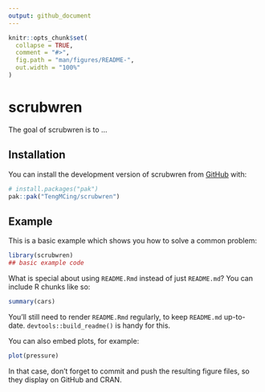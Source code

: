 ```yaml
---
output: github_document
---
```


<!-- README.md is generated from README.Rmd. Please edit that file -->

```r
knitr::opts_chunk$set(
  collapse = TRUE,
  comment = "#>",
  fig.path = "man/figures/README-",
  out.width = "100%"
)
```

# scrubwren

<!-- badges: start -->
<!-- badges: end -->

The goal of scrubwren is to ...

## Installation

You can install the development version of scrubwren from [GitHub](https://github.com/) with:

``` r
# install.packages("pak")
pak::pak("TengMCing/scrubwren")
```

## Example

This is a basic example which shows you how to solve a common problem:

```r
library(scrubwren)
## basic example code
```

What is special about using `README.Rmd` instead of just `README.md`? You can include R chunks like so:

```r
summary(cars)
```

You'll still need to render `README.Rmd` regularly, to keep `README.md` up-to-date. `devtools::build_readme()` is handy for this.

You can also embed plots, for example:

```r
plot(pressure)
```

In that case, don't forget to commit and push the resulting figure files, so they display on GitHub and CRAN.
